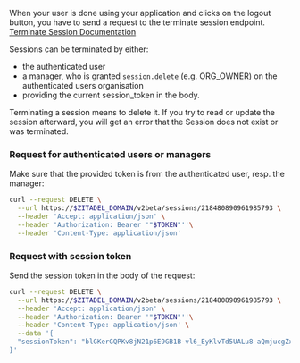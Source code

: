 When your user is done using your application and clicks on the logout button, you have to send a request to the terminate session endpoint.
[Terminate Session Documentation](/docs/apis/resources/session_service/session-service-delete-session)

Sessions can be terminated by either:
- the authenticated user
- a manager, who is granted `session.delete` (e.g. ORG_OWNER) on the authenticated users organisation
- providing the current session_token in the body.

Terminating a session means to delete it.
If you try to read or update the session afterward, you will get an error that the Session does not exist or was terminated.


### Request for authenticated users or managers

Make sure that the provided token is from the authenticated user, resp. the manager:

```bash
curl --request DELETE \
  --url https://$ZITADEL_DOMAIN/v2beta/sessions/218480890961985793 \
  --header 'Accept: application/json' \
  --header 'Authorization: Bearer '"$TOKEN"''\
  --header 'Content-Type: application/json'
```

### Request with session token

Send the session token in the body of the request:

```bash
curl --request DELETE \
  --url https://$ZITADEL_DOMAIN/v2beta/sessions/218480890961985793 \
  --header 'Accept: application/json' \
  --header 'Authorization: Bearer '"$TOKEN"''\
  --header 'Content-Type: application/json' \
  --data '{
  "sessionToken": "blGKerGQPKv8jN21p6E9GB1B-vl6_EyKlvTd5UALu8-aQmjucgZxHSXJx3XMFTwT9_Y3VnbOo3gC_Q"
}'
```
